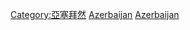 {{Commonscat|Economy of Azerbaijan}}

[[Category:亞塞拜然|Category:亞塞拜然]]
[[Category:亚洲各国经济|Azerbaijan]]
[[Category:欧洲各国经济|Azerbaijan]]